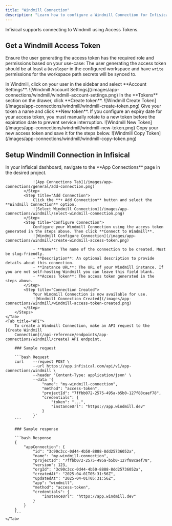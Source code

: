 ```yaml
---
title: "Windmill Connection"
description: "Learn how to configure a Windmill Connection for Infisical."
---
```


Infisical supports connecting to Windmill using Access Tokens.

## Get a Windmill Access Token

Ensure the user generating the access token has the required role and permissions based on your use-case:
<Tabs>
    <Tab title="Secret Sync">
        <Note>
            The user generating the access token should be at least a `Developer` in the configured workspace and have `write` permissions for the workspace path secrets will be synced to.
        </Note>
    </Tab>
</Tabs>


<Steps>
    <Step title="Navigate to Account Settings">
        In Windmill, click on your user in the sidebar and select **Account Settings**.
        ![Windmill Account Settings](/images/app-connections/windmill/windmill-account-settings.png)
    </Step>
    <Step title="Access Token Section">
        In the **Tokens** section on the drawer, click **Create token**.
        ![Windmill Create Token](/images/app-connections/windmill/windmill-create-token.png)
    </Step>
    <Step title="Create Access Token">
        Give your token a name and click **New token**.
        <Note>
            If you configure an expiry date for your access token, you must manually rotate to a new token before the expiration date to prevent service interruption.
        </Note>
        ![Windmill New Token](/images/app-connections/windmill/windmill-new-token.png)
    </Step>
    <Step title="Copy Access Token">
        Copy your new access token and save it for the steps below.
        ![Windmill Copy Token](/images/app-connections/windmill/windmill-copy-token.png)
    </Step>
</Steps>


## Setup Windmill Connection in Infisical


<Tabs>
    <Tab title="Infisical UI">
        <Steps>
            <Step title="Navigate to App Connections">
                In your Infisical dashboard, navigate to the **App Connections** page in the desired project.

                ![App Connections Tab](/images/app-connections/general/add-connection.png)
            </Step>
            <Step title="Add Connection">
                Click the **+ Add Connection** button and select the **Windmill Connection** option.
                ![Select Windmill Connection](/images/app-connections/windmill/select-windmill-connection.png)
            </Step>
            <Step title="Configure Connection">
                Configure your Windmill Connection using the access token generated in the steps above. Then click **Connect to Windmill**.
                ![Windmill Configure Connection](/images/app-connections/windmill/create-windmill-access-token.png)

                - **Name**: The name of the connection to be created. Must be slug-friendly.
                - **Description**: An optional description to provide details about this connection.
                - **Instance URL**: The URL of your Windmill instance. If you are not self-hosting Windmill you can leave this field blank.
                - **Access Token**: The access token generated in the steps above.
            </Step>
            <Step title="Connection Created">
                Your Windmill Connection is now available for use.
                ![Windmill Connection Created](/images/app-connections/windmill/windmill-access-token-created.png)
            </Step>
        </Steps>
    </Tab>
    <Tab title="API">
        To create a Windmill Connection, make an API request to the [Create Windmill
        Connection](/api-reference/endpoints/app-connections/windmill/create) API endpoint.

        ### Sample request

        ```bash Request
        curl    --request POST \
                --url https://app.infisical.com/api/v1/app-connections/windmill \
                --header 'Content-Type: application/json' \
                --data '{
                    "name": "my-windmill-connection",
                    "method": "access-token",
                    "projectId": "7ffbb072-2575-495a-b5b0-127f88caef78",
                    "credentials": {
                        "token": "...",
                        "instanceUrl": "https://app.windmill.dev"
                    }
                }'
        ```

        ### Sample response

        ```bash Response
        {
            "appConnection": {
                "id": "3c90c3cc-0d44-4b50-8888-8dd25736052a",
                "name": "my-windmill-connection",
                "projectId": "7ffbb072-2575-495a-b5b0-127f88caef78",
                "version": 123,
                "orgId": "3c90c3cc-0d44-4b50-8888-8dd25736052a",
                "createdAt": "2025-04-01T05:31:56Z",
                "updatedAt": "2025-04-01T05:31:56Z",
                "app": "windmill",
                "method": "access-token",
                "credentials": {
                    "instanceUrl": "https://app.windmill.dev"
                }
            }
        }
        ```
    </Tab>
</Tabs>
